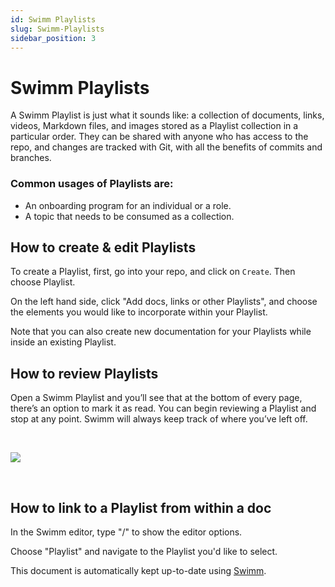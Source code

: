 ```yaml
---
id: Swimm Playlists
slug: Swimm-Playlists
sidebar_position: 3
---
```



# Swimm Playlists

A Swimm Playlist is just what it sounds like: a collection of documents, links, videos, Markdown files, and images stored as a Playlist collection in a particular order. They can be shared with anyone who has access to the repo, and changes are tracked with Git, with all the benefits of commits and branches.

### **Common usages of Playlists are:**

- An onboarding program for an individual or a role.
- A topic that needs to be consumed as a collection.

## **How to create & edit Playlists​**

To create a Playlist, first, go into your repo, and click on `Create`. Then choose Playlist.

On the left hand side, click "Add docs, links or other Playlists", and choose the elements you would like to incorporate within your Playlist.

Note that you can also create new documentation for your Playlists while inside an existing Playlist.

## **How to review Playlists​**

Open a Swimm Playlist and you’ll see that at the bottom of every page, there’s an option to mark it as read. You can begin reviewing a Playlist and stop at any point. Swimm will always keep track of where you’ve left off.

<br />

![](../../static/img/Features5.png)

<br />

## **How to link to a Playlist from within a doc**

In the Swimm editor, type "/" to show the editor options.

Choose "Playlist" and navigate to the Playlist you'd like to select.

This document is automatically kept up-to-date using [Swimm](https://swimm.io).
